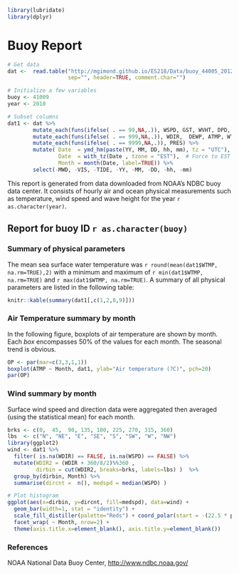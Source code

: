 ```r
library(lubridate)
library(dplyr)
```

# Buoy Report

```r
# Get data
dat <-  read.table("http://mgimond.github.io/ES218/Data/buoy_44005_2012.dat", 
                   sep="", header=TRUE, comment.char="")
```

```r
# Initialize a few variables
buoy <- 41009
year <- 2010

# Subset columns
dat1 <- dat %>%
        mutate_each(funs(ifelse( . == 99,NA,.)), WSPD, GST, WVHT, DPD, APD) %>% 
        mutate_each(funs(ifelse( . == 999,NA,.)), WDIR,  DEWP, ATMP, WTMP) %>% 
        mutate_each(funs(ifelse( . == 9999,NA,.)), PRES) %>% 
        mutate( Date  = ymd_hm(paste(YY, MM, DD, hh, mm), tz = "UTC"),
                Date  = with_tz(Date , tzone = "EST"),  # Force to EST 
                Month = month(Date, label=TRUE)) %>%
        select(-MWD, -VIS, -TIDE, -YY, -MM, -DD, -hh, -mm)
```

This report is generated from data downloaded from NOAA's NDBC buoy data center. It consists of hourly air and ocean physical measurements such as temperature, wind speed and wave height for the year `r as.character(year)`.

## Report for buoy ID `r as.character(buoy)`

### Summary of physical parameters

The mean sea surface water temperature was `r round(mean(dat1$WTMP, na.rm=TRUE),2)` with a minimum and maximum of `r min(dat1$WTMP, na.rm=TRUE)` and `r max(dat1$WTMP, na.rm=TRUE)`. A summary of all physical parameters are listed in the following table:
 
 
```r
knitr::kable(summary(dat1[,c(1,2,8,9)]))
```

### Air Temperature summary by month

In the following figure, boxplots of air temperature are shown by month. Each *box* encompasses 50% of the values for each month. The seasonal trend is obvious.

```r
OP <- par(mar=c(3,3,1,1))
boxplot(ATMP ~ Month, dat1, ylab="Air temperature (?C)", pch=20)
par(OP)
```

### Wind summary by month

Surface wind speed and direction data were aggregated then averaged (using the statistical mean) for each month. 

```r

brks <- c(0,  45,  90, 135, 180, 225, 270, 315, 360)
lbs  <- c("N", "NE", "E", "SE", "S", "SW", "W", "NW")
library(ggplot2)
wind <- dat1 %>%
  filter( is.na(WDIR) == FALSE, is.na(WSPD) == FALSE) %>%  
  mutate(WDIR2 = (WDIR + 360/8/2)%%360 , 
         dirbin = cut(WDIR2, breaks=brks, labels=lbs) )  %>%
  group_by(dirbin, Month) %>%
  summarise(dircnt =  n(), medspd = median(WSPD) )

# Plot histogram
ggplot(aes(x=dirbin, y=dircnt, fill=medspd), data=wind) + 
  geom_bar(width=1, stat = "identity") + 
  scale_fill_distiller(palette="Reds") + coord_polar(start = -(22.5 * pi/180)) +
  facet_wrap( ~ Month, nrow=2) + 
  theme(axis.title.x=element_blank(), axis.title.y=element_blank()) 

```

### References
NOAA National Data Buoy  Center, [http://www.ndbc.noaa.gov/](http://www.ndbc.noaa.gov/)


